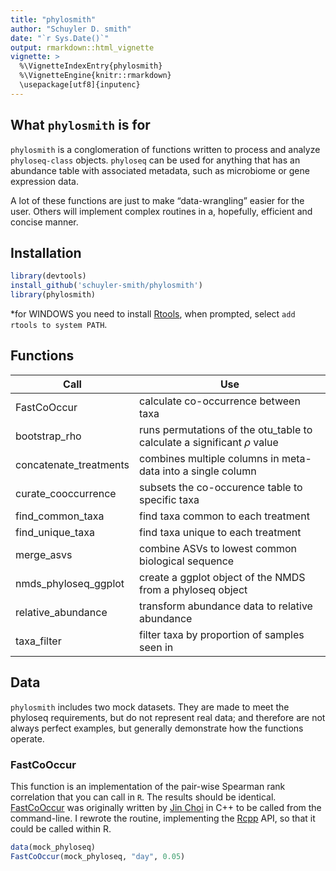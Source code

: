 ```yaml
---
title: "phylosmith"
author: "Schuyler D. smith"
date: "`r Sys.Date()`"
output: rmarkdown::html_vignette
vignette: >
  %\VignetteIndexEntry{phylosmith}
  %\VignetteEngine{knitr::rmarkdown}
  \usepackage[utf8]{inputenc}
---
```


## What `phylosmith` is for

`phylosmith` is a conglomeration of functions written to process and analyze `phyloseq-class` objects. `phyloseq` can be used for anything that has an abundance table with associated metadata, such as microbiome or gene expression data.

A lot of these functions are just to make "data-wrangling" easier for the user. Others will implement complex routines in a, hopefully, efficient and concise manner.

## Installation

```r
library(devtools)
install_github('schuyler-smith/phylosmith')
library(phylosmith)
```

\*for WINDOWS you need to install <a href="https://cran.r-project.org/bin/windows/Rtools/" target="_blank" >Rtools</a>, when prompted, select `add rtools to system PATH`.

## Functions

Call			 | Use
---------------- | ------------------------------------------------
FastCoOccur      | calculate co-occurrence between taxa
bootstrap_rho | runs permutations of the otu_table to calculate a significant $\rho$ value
concatenate_treatments | combines multiple columns in meta-data into a single column
curate_cooccurrence | subsets the co-occurence table to specific taxa
find_common_taxa | find taxa common to each treatment
find_unique_taxa | find taxa unique to each treatment
merge_asvs       | combine ASVs to lowest common biological sequence
nmds_phyloseq_ggplot  | create a ggplot object of the NMDS from a phyloseq object
relative_abundance | transform abundance data to relative abundance
taxa_filter | filter taxa by proportion of samples seen in

## Data

`phylosmith` includes two mock datasets. They are made to meet the phyloseq requirements, but do not represent real data; and therefore are not always perfect examples, but generally demonstrate how the functions operate.


### FastCoOccur

This function is an implementation of the pair-wise Spearman rank correlation that you can call in `R`. The results should be identical. <a href="https://github.com/germs-lab/FastCoOccur" target="_blank" >FastCoOccur</a> was originally written by <a href="https://github.com/metajinomics" target="_blank" >Jin Choi</a> in C++ to be called from the command-line. I rewrote the routine, implementing the <a href="http://www.rcpp.org/" target="_blank" >Rcpp</a> API, so that it could be called within R. 

```r
data(mock_phyloseq)
FastCoOccur(mock_phyloseq, "day", 0.05)
```
